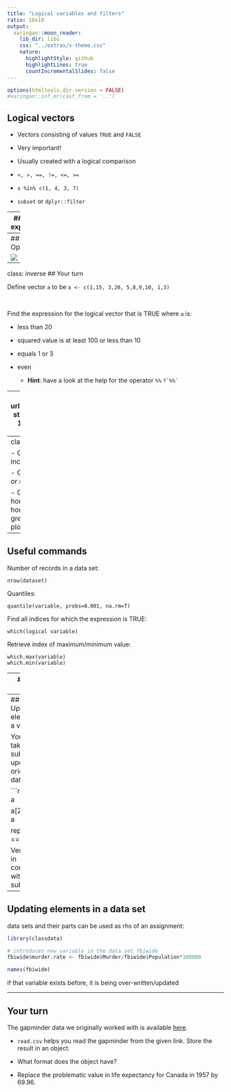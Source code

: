 ```yaml
---
title: "Logical variables and filters"
ratio: 16x10
output:
  xaringan::moon_reader:
    lib_dir: libs
    css: "../extras/x-theme.css"
    nature:
      highlightStyle: github
      highlightLines: true
      countIncrementalSlides: false
---
```


```r
options(htmltools.dir.version = FALSE)
#xaringan::inf_mr(cast_from = '..')
```

## Logical vectors

- Vectors consisting of values `TRUE` and `FALSE`

- Very important!

- Usually created with a logical comparison

- `<, >, ==, !=, <=, >=`

- `x %in% c(1, 4, 3, 7)`

- `subset` or `dplyr::filter`

---
## Logical expressions

- `&` and `|` are the logical *and* and *or*

- `!` is the logical negation

- use parentheses () when linking expressions to avoid mis-interpretation

---
## Logical Operations

![](images/logical.png)

---
class: inverse
## Your turn 

Define vector `a` to be `a <- c(1,15, 3,20, 5,8,9,10, 1,3)`

<br/>

Find the expression for the logical vector that is TRUE where `a` is:

- less than 20

- squared value is at least 100 or less than 10

- equals 1 or 3

- even 

  - **Hint**: have a look at the help for the operator `%%` 
      ```
      ?`%%`
      ```
  


---
background-image: url(https://raw.githubusercontent.com/rstudio/hex-stickers/master/PNG/dplyr.png)
background-size: 100px
background-position: 80% 8%
## `filter {dplyr}`

`filter` is a command of package `dplyr`  
  - NOTE: the package `dplyr` is loaded by the package `tidyverse`

`filter(data, ...)` finds subset of `data` where conditions specified by logical expression in `...` are true,  
  - e.g. `filter(fbi, Year == 2014)`
`filter(fbi, Type == "Larceny.Theft", State %in% c("Iowa", "Minnesota"))`  

multiple expressions are combined by a logical and `&`  

Note that the command `subset` works very similarly.  

Caution! there is another function called `filter` in the `stats` package.

Use `::` to make sure you use the right one: `dplyr::filter`  

---
class: inverse
## Your turn 

- Get a subset of all crimes in Iowa. Plot incidences/rates for one type of crime over time.

- Get a subset of all crimes in 2009. Plot the number or rate for one type of crime by state.

- Get a subset of the data that includes number of homicides for the last five years. Find the rate of homicides, extract all states that have a rate of greater than 90% of the rates across all states, and plot (Hint: `?quantile`).

---
## Useful commands

Number of records in a data set:

`nrow(dataset)`

Quantiles: 

`quantile(variable, probs=0.001, na.rm=T)`

Find all indices for which the expression is TRUE:

`which(logical variable)`

Retrieve index of maximum/minimum value:

`which.max(variable)`  
`which.min(variable)`




---
## Your turn 

<!-- Use `learnr:: run_tutorial("logical", package="yourturns480")` to get to the answers for this your turn.   -->

Use the `fbi` data object to answer the following questions: 

- how many reports of burglaries are there for California?

- for any of the violent crimes, which state had the highest rate (and for which crime) in 2014? in 1961? 

Use the `fbiwide` data object to answer the following question: 

- in 2011, how many states had more vehicle thefts than robberies? (which states are those?)


---
## Updating elements in a vector

You can take a subset and update the original data:

```r
a <- 1:4
a

a[2:3] <- 0
a

replace(a, a == 0, -1)
```

Very useful in combination with logical subsetting


---
## Updating elements in a data set

data sets and their parts can be used as rhs of an assignment:

```r
library(classdata)

# introduces new variable in the data set fbiwide
fbiwide$murder.rate <- fbiwide$Murder/fbiwide$Population*100000

names(fbiwide)
```

if that variable exists before, it is being over-written/updated

---
## Your turn 

The gapminder data we originally worked with is available [here](https://stat480-at-isu.github.io/materials-2020/01-collaborative_environment/data/gapminder-5060.csv). 

- `read.csv` helps you read the gapminder from the given link. Store the result in an object.

- What format does the object have?

- Replace the problematic value in life expectancy for Canada in 1957  by 69.96. 

